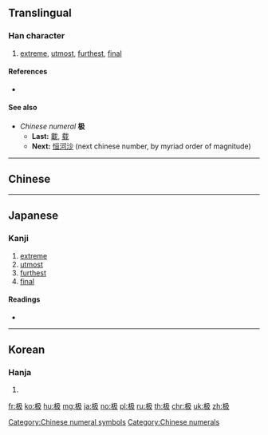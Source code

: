 {{character info/new}}
{{also|極}}
==Translingual==
{{stroke order|strokes=7}}

===Han character===
{{Han char|rn=75|rad=木|as=03|sn=7|four=47947|canj=DNHE|ids=⿰木及}}

# [[extreme]], [[utmost]], [[furthest]], [[final]]

====References====
* {{Han ref|kx=0514.170|dkj=14519|hdz=21161.090|uh=6781|ud=26497|bh=CCE5|bd=52453}}

====See also====
* ''Chinese numeral'' '''极'''
** '''Last:''' [[載]], [[载]]
** '''Next:''' [[恒河沙]] (next chinese number, by myriad order of magnitude)

[[Category:Chinese numeral symbols]]
[[Category:Chinese numerals]]

----

==Chinese==
{{zh-see|極}}

----

==Japanese==

===Kanji===
{{ja-kanji|grade=|rs=木03}}

# [[extreme]]
# [[utmost]]
# [[furthest]]
# [[final]]

====Readings====
* {{ja-readings|on=[[きょう]] (kyō), [[ごう]] (gō)|kun=[[にぐら]] (nigura)}}

----

==Korean==

===Hanja===
{{ko-hanja|hangeul=극|eumhun=|rv=geuk|mr=kŭk|y=kuk}}

# {{defn|lang=ko|sort=木03}}

[[fr:极]]
[[ko:极]]
[[hu:极]]
[[mg:极]]
[[ja:极]]
[[no:极]]
[[pl:极]]
[[ru:极]]
[[th:极]]
[[chr:极]]
[[uk:极]]
[[zh:极]]